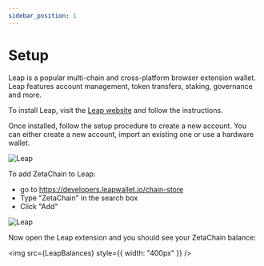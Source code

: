 ```yaml
---
sidebar_position: 1
---
```



# Setup

Leap is a popular multi-chain and cross-platform browser extension wallet. Leap
features account management, token transfers, staking, governance and more.

To install Leap, visit the [Leap website](https://www.leapwallet.io/) and follow
the instructions.

Once installed, follow the setup procedure to create a new account. You can
either create a new account, import an existing one or use a hardware wallet.

![Leap](/img/docs/leap-wallet.png)

To add ZetaChain to Leap:

- go to https://developers.leapwallet.io/chain-store
- Type "ZetaChain" in the search box
- Click "Add"

![Leap](/img/docs/leap-chains.png)

Now open the Leap extension and you should see your ZetaChain balance:

<img src={LeapBalances} style={{ width: "400px" }} />
